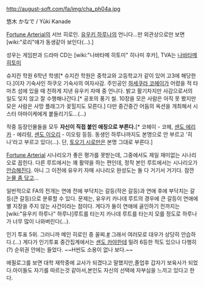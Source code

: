 http://august-soft.com/fa/img/cha_ph04a.jpg

悠木 かなで / Yūki Kanade

[[Fortune Arterial]]의 서브 히로인. [[유우키 하루나]]의 언니다...만 외관상으로만 보면 [wiki:"로리"얘가 동생같아 보인다(...).]

성우는 게임판과 드라마 CD는 [wiki:"나바타메 히토미" 히나미 후카], TVA는 [[나바타메 히토미]]

슈지칸 학원 6학년 학생[* 슈지칸 학원은 중학교와 고등학교가 같이 있어 고3에 해당한다.]이자 기숙사인 하쿠오 기숙사의 여자사감. 주인공인 [[하세쿠라 코헤이]]가 어렸을 적 타마츠 섬에 있을 때 친하게 지낸 유우키 자매 중 언니다. 밝고 활기차지만 사감으로서의 일도 잊지 않고 잘 수행해나간다.[* 공포의 풍기 씰. 10장을 모은 사람은 아직 못 봤지만 모은 사람은 사망 플래그가 꽂힐지도 모른다.] 다만 중간중간 어둠의 옥션을 개최해서 시스터 아마이케에게 붙들리기도…(…)

작중 등장인물들을 모두 '''자신이 직접 붙인 애칭으로 부른다.'''[* 코헤이 - 코헤, [[센도 에리카]] - 에리링, [[센도 이오리]] - 이오링 등등. 동생인 하루나까지도 본명으로 안 부르고 '히나'라고 부르고 있다(...). 단, [[토오기 시로]]만은 본명 그대로 부른다.]

[[Fortune Arterial]] 시나리오가 좋은 평가를 못받는데, 그중에서도 제일 재미없는 시나리오로 꼽힌다. 다른 루트에서는 꽤 활약을 하는 편인데, 정작 본인 루트에서는 시나리오가 [[안습]]해진다. 아니 그 이전에 유우키 자매 시나리오 완성도는 둘 다 거기서 거기다. 잠깐 [[눈물 좀 닦고]]…

일반적으로 FA의 전개는 연애 전에 부닥치는 갈등(작은 갈등)과 연애 후에 부닥치는 갈등(큰 갈등)으로 분류할 수 있다. 문제는, 유우키 카나데 루트의 경우에 큰 갈등이 연애에 별 지장을 주지 않는 사건이라는 점이다. 게다가 둘이 연애에 골인하기 전까지는 [wiki:"유우키 하루나" 하루나]루트를 타는지 카나데 루트를 타는지 모를 정도로 하루나가 너무 많이 나와버린다(…).

인기 투표 5위. 그러니까 메인 히로인 중 꼴찌.[http://august-soft.com/ex_fa/result.html #] 그래서 여러모로 대우가 상당히 안습하다.(…) 게다가 인기투표 중간집계에서는 [[센도 카야]]한테 밀려 6등한 적도 있으나 다행히(?) 순위권 안에는 들었다. ~~H씬도 소용이 없나 보다.~~

에필로그를 보면 대학 재학중에 교사가 되겠다고 말했지만,졸업후 갑자기 보육사가 되었다.아이들도 자기를 따르는것 같아서,본인도 자신의 선택에 자부심을 느끼고 있다고 한다.
